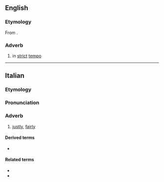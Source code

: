 ==English==

===Etymology===
From {{der|en|it|giustamente}}.

===Adverb===
{{en-adv|-}}

# {{lb|en|music}} in [[strict]] [[tempo]]

----

==Italian==

===Etymology===
{{root|it|ine-pro|*h₂yew-}}
{{suffix|it|giusto|t1=just”, “right|mente|t2=-ly|pos2=adverb-forming suffix}}

===Pronunciation===
{{it-pr|giustaménte}}

===Adverb===
{{it-adv}}

# [[justly]], [[fairly]]
#: {{ant|it|ingiustamente}}

====Derived terms====
* {{l|it|ingiustamente}}

====Related terms====
* {{l|it|giustizia}}
* {{l|it|giusto}}